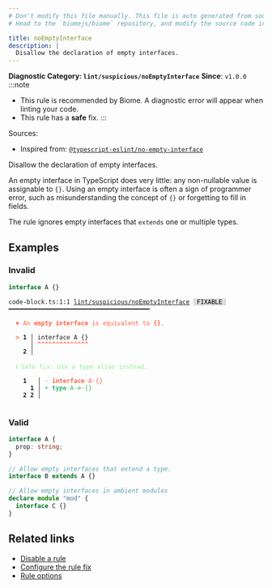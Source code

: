 ```yaml
---
# Don't modify this file manually. This file is auto generated from source, and you will lose your changes next time the website is built.
# Head to the `biomejs/biome` repository, and modify the source code in there.

title: noEmptyInterface
description: |
  Disallow the declaration of empty interfaces.
---
```


**Diagnostic Category: `lint/suspicious/noEmptyInterface`**
<Tabs>
<TabItem label="TypeScript and TSX" icon="seti:typescript">
**Since**: `v1.0.0`
:::note
- This rule is recommended by Biome. A diagnostic error will appear when linting your code.
- This rule has a **safe** fix.
:::

Sources: 
- Inspired from: <a href="https://typescript-eslint.io/rules/no-empty-interface" target="_blank"><code>@typescript-eslint/no-empty-interface</code></a>

Disallow the declaration of empty interfaces.

An empty interface in TypeScript does very little: any non-nullable value is assignable to `{}`.
Using an empty interface is often a sign of programmer error, such as misunderstanding the concept of `{}` or forgetting to fill in fields.

The rule ignores empty interfaces that `extends` one or multiple types.

## Examples

### Invalid

```ts
interface A {}
```

<pre class="language-text"><code class="language-text">code-block.ts:1:1 <a href="https://biomejs.dev/linter/rules/no-empty-interface">lint/suspicious/noEmptyInterface</a> <span style="color: #000; background-color: #ddd;"> FIXABLE </span> ━━━━━━━━━━━━━━━━━━━━━━━━━━━━━━━━━━━━━━━<br /><br />  <strong><span style="color: Tomato;">✖</span></strong> <span style="color: Tomato;">An </span><span style="color: Tomato;"><strong>empty interface</strong></span><span style="color: Tomato;"> is equivalent to </span><span style="color: Tomato;"><strong>&#123;&#125;</strong></span><span style="color: Tomato;">.</span><br />  <br />  <strong><span style="color: Tomato;">&gt;</span></strong> <strong>1 │ </strong>interface A &#123;&#125;<br />   <strong>   │ </strong><strong><span style="color: Tomato;">^</span></strong><strong><span style="color: Tomato;">^</span></strong><strong><span style="color: Tomato;">^</span></strong><strong><span style="color: Tomato;">^</span></strong><strong><span style="color: Tomato;">^</span></strong><strong><span style="color: Tomato;">^</span></strong><strong><span style="color: Tomato;">^</span></strong><strong><span style="color: Tomato;">^</span></strong><strong><span style="color: Tomato;">^</span></strong><strong><span style="color: Tomato;">^</span></strong><strong><span style="color: Tomato;">^</span></strong><strong><span style="color: Tomato;">^</span></strong><strong><span style="color: Tomato;">^</span></strong><strong><span style="color: Tomato;">^</span></strong><br />    <strong>2 │ </strong><br />  <br />  <strong><span style="color: lightgreen;">ℹ</span></strong> <span style="color: lightgreen;">Safe fix</span><span style="color: lightgreen;">: </span><span style="color: lightgreen;">Use a type alias instead.</span><br />  <br />    <strong>1</strong>  <strong> │ </strong><span style="color: Tomato;">-</span> <span style="color: Tomato;"><strong>i</strong></span><span style="color: Tomato;"><strong>n</strong></span><span style="color: Tomato;"><strong>t</strong></span><span style="color: Tomato;"><strong>e</strong></span><span style="color: Tomato;"><strong>r</strong></span><span style="color: Tomato;"><strong>f</strong></span><span style="color: Tomato;"><strong>a</strong></span><span style="color: Tomato;"><strong>c</strong></span><span style="color: Tomato;"><strong>e</strong></span><span style="color: Tomato;"><span style="opacity: 0.8;">·</span></span><span style="color: Tomato;">A</span><span style="color: Tomato;"><span style="opacity: 0.8;">·</span></span><span style="color: Tomato;">&#123;</span><span style="color: Tomato;">&#125;</span><br />      <strong>1</strong><strong> │ </strong><span style="color: MediumSeaGreen;">+</span> <span style="color: MediumSeaGreen;"><strong>t</strong></span><span style="color: MediumSeaGreen;"><strong>y</strong></span><span style="color: MediumSeaGreen;"><strong>p</strong></span><span style="color: MediumSeaGreen;"><strong>e</strong></span><span style="color: MediumSeaGreen;"><span style="opacity: 0.8;">·</span></span><span style="color: MediumSeaGreen;">A</span><span style="color: MediumSeaGreen;"><span style="opacity: 0.8;">·</span></span><span style="color: MediumSeaGreen;"><strong>=</strong></span><span style="color: MediumSeaGreen;"><span style="opacity: 0.8;"><strong>·</strong></span></span><span style="color: MediumSeaGreen;">&#123;</span><span style="color: MediumSeaGreen;">&#125;</span><br />    <strong>2</strong> <strong>2</strong><strong> │ </strong>  <br />  <br /></code></pre>

### Valid

```ts
interface A {
  prop: string;
}

// Allow empty interfaces that extend a type.
interface B extends A {}

// Allow empty interfaces in ambient modules
declare module "mod" {
  interface C {}
}
```

## Related links

- [Disable a rule](/linter/#disable-a-lint-rule)
- [Configure the rule fix](/linter#configure-the-rule-fix)
- [Rule options](/linter/#rule-options)

</TabItem>
</Tabs>


